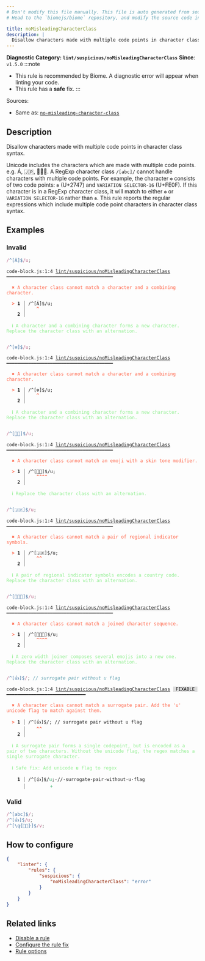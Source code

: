 ```yaml
---
# Don't modify this file manually. This file is auto generated from source, and you will lose your changes next time the website is built.
# Head to the `biomejs/biome` repository, and modify the source code in there.

title: noMisleadingCharacterClass
description: |
  Disallow characters made with multiple code points in character class syntax.
---
```


**Diagnostic Category: `lint/suspicious/noMisleadingCharacterClass`**
<Tabs>
<TabItem label="JavaScript (and super languages)" icon="seti:javascript">
**Since**: `v1.5.0`
:::note
- This rule is recommended by Biome. A diagnostic error will appear when linting your code.
- This rule has a **safe** fix.
:::

Sources: 
- Same as: <a href="https://eslint.org/docs/latest/rules/no-misleading-character-class" target="_blank"><code>no-misleading-character-class</code></a>

## Description
Disallow characters made with multiple code points in character class syntax.

Unicode includes the characters which are made with multiple code points. e.g. Á, 🇯🇵, 👨‍👩‍👦.
A RegExp character class `/[abc]/` cannot handle characters with multiple code points.
For example, the character `❇️` consists of two code points: `❇` (U+2747) and `VARIATION SELECTOR-16` (U+FE0F).
If this character is in a RegExp character class, it will match to either `❇` or `VARIATION SELECTOR-16` rather than `❇️`.
This rule reports the regular expressions which include multiple code point characters in character class syntax.

## Examples

### Invalid

```js
/^[Á]$/u;
```

<pre class="language-text"><code class="language-text">code-block.js:1:4 <a href="https://biomejs.dev/linter/rules/no-misleading-character-class">lint/suspicious/noMisleadingCharacterClass</a> ━━━━━━━━━━━━━━━━━━━━━━━━━━━━━━━━━━━━━━━<br /><br />  <strong><span style="color: Tomato;">✖</span></strong> <span style="color: Tomato;">A character class cannot match a character and a combining character.</span><br />  <br />  <strong><span style="color: Tomato;">&gt;</span></strong> <strong>1 │ </strong>/^[Á]$/u;<br />   <strong>   │ </strong>   <strong><span style="color: Tomato;">^</span></strong><br />    <strong>2 │ </strong><br />  <br />  <strong><span style="color: lightgreen;">ℹ</span></strong> <span style="color: lightgreen;">A character and a combining character forms a new character. Replace the character class with an alternation.</span><br />  <br /></code></pre>

```js
/^[❇️]$/u;
```

<pre class="language-text"><code class="language-text">code-block.js:1:4 <a href="https://biomejs.dev/linter/rules/no-misleading-character-class">lint/suspicious/noMisleadingCharacterClass</a> ━━━━━━━━━━━━━━━━━━━━━━━━━━━━━━━━━━━━━━━<br /><br />  <strong><span style="color: Tomato;">✖</span></strong> <span style="color: Tomato;">A character class cannot match a character and a combining character.</span><br />  <br />  <strong><span style="color: Tomato;">&gt;</span></strong> <strong>1 │ </strong>/^[❇️]$/u;<br />   <strong>   │ </strong>   <strong><span style="color: Tomato;">^</span></strong><br />    <strong>2 │ </strong><br />  <br />  <strong><span style="color: lightgreen;">ℹ</span></strong> <span style="color: lightgreen;">A character and a combining character forms a new character. Replace the character class with an alternation.</span><br />  <br /></code></pre>

```js
/^[👶🏻]$/u;
```

<pre class="language-text"><code class="language-text">code-block.js:1:4 <a href="https://biomejs.dev/linter/rules/no-misleading-character-class">lint/suspicious/noMisleadingCharacterClass</a> ━━━━━━━━━━━━━━━━━━━━━━━━━━━━━━━━━━━━━━━<br /><br />  <strong><span style="color: Tomato;">✖</span></strong> <span style="color: Tomato;">A character class cannot match an emoji with a skin tone modifier.</span><br />  <br />  <strong><span style="color: Tomato;">&gt;</span></strong> <strong>1 │ </strong>/^[👶🏻]$/u;<br />   <strong>   │ </strong>   <strong><span style="color: Tomato;">^</span></strong><strong><span style="color: Tomato;">^</span></strong><strong><span style="color: Tomato;">^</span></strong><strong><span style="color: Tomato;">^</span></strong><br />    <strong>2 │ </strong><br />  <br />  <strong><span style="color: lightgreen;">ℹ</span></strong> <span style="color: lightgreen;">Replace the character class with an alternation.</span><br />  <br /></code></pre>

```js
/^[🇯🇵]$/u;
```

<pre class="language-text"><code class="language-text">code-block.js:1:4 <a href="https://biomejs.dev/linter/rules/no-misleading-character-class">lint/suspicious/noMisleadingCharacterClass</a> ━━━━━━━━━━━━━━━━━━━━━━━━━━━━━━━━━━━━━━━<br /><br />  <strong><span style="color: Tomato;">✖</span></strong> <span style="color: Tomato;">A character class cannot match a pair of regional indicator symbols.</span><br />  <br />  <strong><span style="color: Tomato;">&gt;</span></strong> <strong>1 │ </strong>/^[🇯🇵]$/u;<br />   <strong>   │ </strong>   <strong><span style="color: Tomato;">^</span></strong><strong><span style="color: Tomato;">^</span></strong><br />    <strong>2 │ </strong><br />  <br />  <strong><span style="color: lightgreen;">ℹ</span></strong> <span style="color: lightgreen;">A pair of regional indicator symbols encodes a country code. Replace the character class with an alternation.</span><br />  <br /></code></pre>

```js
/^[👨‍👩‍👦]$/u;
```

<pre class="language-text"><code class="language-text">code-block.js:1:4 <a href="https://biomejs.dev/linter/rules/no-misleading-character-class">lint/suspicious/noMisleadingCharacterClass</a> ━━━━━━━━━━━━━━━━━━━━━━━━━━━━━━━━━━━━━━━<br /><br />  <strong><span style="color: Tomato;">✖</span></strong> <span style="color: Tomato;">A character class cannot match a joined character sequence.</span><br />  <br />  <strong><span style="color: Tomato;">&gt;</span></strong> <strong>1 │ </strong>/^[👨‍👩‍👦]$/u;<br />   <strong>   │ </strong>   <strong><span style="color: Tomato;">^</span></strong><strong><span style="color: Tomato;">^</span></strong><strong><span style="color: Tomato;">^</span></strong><strong><span style="color: Tomato;">^</span></strong><br />    <strong>2 │ </strong><br />  <br />  <strong><span style="color: lightgreen;">ℹ</span></strong> <span style="color: lightgreen;">A zero width joiner composes several emojis into a new one. Replace the character class with an alternation.</span><br />  <br /></code></pre>

```js
/^[👍]$/; // surrogate pair without u flag
```

<pre class="language-text"><code class="language-text">code-block.js:1:4 <a href="https://biomejs.dev/linter/rules/no-misleading-character-class">lint/suspicious/noMisleadingCharacterClass</a> <span style="color: #000; background-color: #ddd;"> FIXABLE </span> ━━━━━━━━━━━━━━━━━━━━━━━━━━━━━<br /><br />  <strong><span style="color: Tomato;">✖</span></strong> <span style="color: Tomato;">A character class cannot match a surrogate pair. Add the 'u' unicode flag to match against them.</span><br />  <br />  <strong><span style="color: Tomato;">&gt;</span></strong> <strong>1 │ </strong>/^[👍]$/; // surrogate pair without u flag<br />   <strong>   │ </strong>   <strong><span style="color: Tomato;">^</span></strong><strong><span style="color: Tomato;">^</span></strong><br />    <strong>2 │ </strong><br />  <br />  <strong><span style="color: lightgreen;">ℹ</span></strong> <span style="color: lightgreen;">A surrogate pair forms a single codepoint, but is encoded as a pair of two characters. Without the unicode flag, the regex matches a single surrogate character.</span><br />  <br />  <strong><span style="color: lightgreen;">ℹ</span></strong> <span style="color: lightgreen;">Safe fix</span><span style="color: lightgreen;">: </span><span style="color: lightgreen;">Add unicode </span><span style="color: lightgreen;"><strong>u</strong></span><span style="color: lightgreen;"> flag to regex</span><br />  <br />  <strong>  1 │ </strong>/^[👍]$/<span style="color: MediumSeaGreen;">u</span>;<span style="opacity: 0.8;">·</span>//<span style="opacity: 0.8;">·</span>surrogate<span style="opacity: 0.8;">·</span>pair<span style="opacity: 0.8;">·</span>without<span style="opacity: 0.8;">·</span>u<span style="opacity: 0.8;">·</span>flag<br />  <strong>    │ </strong>        <span style="color: MediumSeaGreen;">+</span>                                  <br /></code></pre>

### Valid

```js
/^[abc]$/;
/^[👍]$/u;
/^[\q{👶🏻}]$/v;
```

## How to configure
```json title="biome.json"
{
	"linter": {
		"rules": {
			"suspicious": {
				"noMisleadingCharacterClass": "error"
			}
		}
	}
}

```
## Related links

- [Disable a rule](/linter/#disable-a-lint-rule)
- [Configure the rule fix](/linter#configure-the-rule-fix)
- [Rule options](/linter/#rule-options)

</TabItem>
</Tabs>

